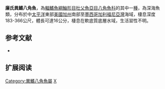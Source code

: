 {{Speciesbox
| name = 廉氏異鰭八角魚
| image = 
| image_width = 250px
| status = NE
| status_system = IUCN3.1
| ordo [[鮋形目|鮋形目]] Scorpaeniformes
| genus = Xeneretmus
| species = ritteri
| authority = [[Gilbert|Gilbert]], 1915
| synonyms = 
}}

'''廉氏異鰭八角魚'''，為[[輻鰭魚綱|輻鰭魚綱]][[鮋形目|鮋形目]][[杜父魚亞目|杜父魚亞目]][[八角魚科|八角魚科]]的其中一[[種|種]]，為深海魚類，分布於中[[太平洋|太平洋]]東部[[美國|美國]][[加州|加州]]南部至[[墨西哥|墨西哥]][[加利福尼亞灣|加利福尼亞灣]]海域，棲息深度183-366公尺，體長可達16公分，棲息在軟底質底層水域，生活習性不明。
==参考文献==
*{{FishBase_species|genus=Xeneretmus|species=ritteri|year=2014|month=5}}

== 扩展阅读 ==
{{refbegin}}
{{wikispecies-inline|Xeneretmus ritteri|廉氏異鰭八角魚}}
{{refend}}

{{Wikispecies|Xeneretmus ritteri}}
{{Taxonbar|from=Q2147143}}

[[Category:異鰭八角魚屬|Category:異鰭八角魚屬]]
[[Category:1915年描述的魚類|X]]


{{魚類小作品}}